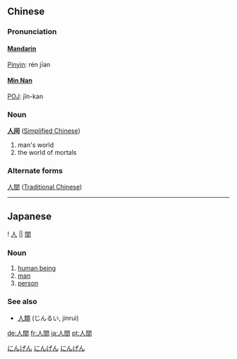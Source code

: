 ==Chinese==
===Pronunciation===
====[[wikipedia:Standard_Mandarin|Mandarin]]====
[[Pinyin]]: rén jīan
====[[wikipedia:Min Nan|Min Nan]]====
[[wikipedia:POJ|POJ]]: jîn-kan

===Noun===
'''[[人]][[间]]''' ([[Simplified Chinese]])
# man's world
# the world of mortals

===Alternate forms===
[[人]][[間]] ([[Traditional Chinese]])

----

==Japanese==
{{ja-kanjitab-top}}
! [[人]] || [[間]]
{{ja-kanjitab-bottom}}
===Noun===
{{janoun|にんげん|nin-gen}}

# [[human being]]
# [[man]]
# [[person]]

===See also===
*[[人類]] (じんるい, jinrui)

[[de:人間]]
[[fr:人間]]
[[ja:人間]]
[[pt:人間]]

[[Category:Japanese language|にんげん]]
[[Category:Japanese nouns|にんげん]]
[[Category:1000 Japanese basic words|にんげん]]
